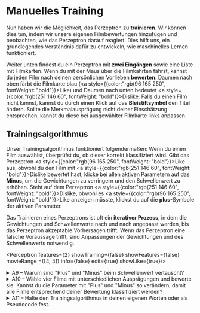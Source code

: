 
<div className="z-10 relative">

# Manuelles Training
Nun haben wir die Möglichkeit, das Perzeptron zu **trainieren**. Wir können dies tun, indem wir unsere eigenen Filmbewertungen hinzufügen und beobachten, wie das Perzeptron darauf reagiert. Dies hilft uns, ein grundlegendes Verständnis dafür zu entwickeln, wie maschinelles Lernen funktioniert.

Weiter unten findest du ein Perzeptron mit **zwei Eingängen** sowie eine Liste mit Filmkarten. Wenn du mit der Maus über die Filmkahrten fährst, kannst du jeden Film nach deinen persönlichen Vorlieben **bewerten**: Daumen nach oben färbt die Filmkarte blau (<a style={{color:"rgb(96 165 250", fontWeight: "bold"}}>Like</a>) und Daumen nach unten bedeutet <a style={{color:"rgb(251 146 60", fontWeight: "bold"}}>Dislike</a>. Falls du einen Film nicht kennst, kannst du durch einen Klick auf das **Bleistiftsymbol** den Titel ändern. Sollte die Merkmalausprägung nicht deiner Einschätzung entsprechen, kannst du diese bei ausgewählter Filmkarte links anpassen.

## Trainingsalgorithmus
Unser Trainingsalgorithmus funktioniert folgendermaßen: Wenn du einen Film auswählst, überprüfst du, ob dieser korrekt klassifiziert wird. Gibt das Perzeptron <a style={{color:"rgb(96 165 250", fontWeight: "bold"}}>Like</a> aus, obwohl du den Film mit <a style={{color:"rgb(251 146 60", fontWeight: "bold"}}>Dislike</a> bewertet hast, klicke bei allen aktiven Parametern auf das **Minus**, um die Gewichtungen zu verringern und den Schwellenwert zu erhöhen. Steht auf dem Perzeptron <a style={{color:"rgb(251 146 60", fontWeight: "bold"}}>Dislike</a>, obwohl es <a style={{color:"rgb(96 165 250", fontWeight: "bold"}}>Like</a> anzeigen müsste, klickst du auf die **plus**-Symbole der aktiven Parameter.

Das Trainieren eines Perzeptrons ist oft ein **iterativer Prozess**, in dem die Gewichtungen und Schwellenwerte nach und nach angepasst werden, bis das Perzeptron akzeptable Vorhersagen trifft. Wenn das Perzeptron eine falsche Voraussage trifft, sind Anpassungen der Gewichtungen und des Schwellenwerts notwendig.

</div>

<Perceptron features={2} showTraining={false} showFeatures={false} movieRange ={[4, 4]} info={false} edit={true} showLike={true}/>

<div className="z-10 relative">

<details>
<summary className="cursor-pointer" style={{fontWeight: "bold"}}>A9 – Warum sind "Plus" und "Minus" beim Schwellenwert vertauscht?</summary>
Eine höhere Gewichtung eines Merkmals führt dazu, dass der Film positiver bewertet wird. Das Gleiche geschieht, wenn der Schwellenwert verringert wird. Somit repräsentiert das **Plus** eine Änderung der Parameter, die zu einer besseren Filmbewertung führt, während das **Minus** eine Verschlechterung der Bewertung bedeutet.
</details>

<details>
<summary className="cursor-pointer" style={{fontWeight: "bold"}}>A10 – Wähle vier Filme mit unterschiedlichen Ausprägungen und bewerte sie. Kannst du die Parameter mit "Plus" und "Minus" so verändern, damit alle Filme entsprechend deiner Bewertung klassifiziert werden?</summary>
Ja, das ist grundsätzlich möglich. Es gibt jedoch zwei Ausnahmen, siehe Aufgabe A12.
</details>
<details>
<summary className="cursor-pointer" style={{fontWeight: "bold"}}>A11 – Halte den Trainingsalgorithmus in deinen eigenen Worten oder als Pseudocode fest.</summary>
```
Während (Voraussagen stimmen nicht bei allen vier Filmen):
    Wähle den nächsten Film aus
    Wenn (Summe der aktiven Gewichte > Schwellenwert):
        Voraussage = Like
    Sonst:
        Voraussage = Dislike
    Wenn (Voraussage < Tatsächliche Bewertung):
        Erhöhe aktive Gewichtungen um + 1
        Verringere Schwellenwert um -1
    Sonst wenn (Voraussage > Tatsächliche Bewertung):
        Verringere aktive Gewichtungen um - 1
        Erhöhe Schwellenwert um + 1

```
</details>


Indem wir die Parameter anpassen, 'lernt' das Perzeptron, wo es die Trennlinie zwischen den positiv und negativ bewerteten Filmen ziehen muss. Folgende Klassifikation kann jedoch für das Perzeptron schwierig sein:

```
Action (0), Comedy (0) : Dislike
Action (1), Comedy (0) : Like
Action (0), Comedy (1) : Like
Action (1), Comedy (1) : Dislike
```

<details>
<summary className="cursor-pointer" style={{fontWeight: "bold"}}>A12 – Wie oft musst du die Parameter anpassen, damit das Perzeptron diese Klassifikation erlernt und die Filme korrekt bewertet?</summary>
Diese ungewöhnliche Geschmackspräferenz deutet darauf hin, dass die Person Actionfilme und Komödien mag, Action-Komödien jedoch ablehnt. Auch alle anderen Filmgenres scheinen der Person nicht zu gefallen. Das ist nicht nur für uns schwer nachzuvollziehen, sondern auch das Perzeptron kann diese Präferenzen nicht lernen, da es **keine lineare Trennung** zwischen den Gruppen ziehen kann.
</details>

Auf der nächsten Seite werden wir sehen, wie wir diesen Trainingsalgorithmus für maschinelles Lernen nutzen können.

</div>


